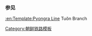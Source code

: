 {{鐵道路線
| 模板名稱 = 豆彥線
| 名稱 = [[豆彥線]]
| 代表色 = blue
| 背景顏色 = #ffffff
| 車站列表 = [[吾夢里站|吾夢里]] - [[豆彦站|豆彦]] - [[汝海津站|汝海津]]
}}<noinclude>
===参见===
[[:en:Template:Pyongra Line]] Tuŏn Branch
[[Category:朝鲜铁路模板]]
</noinclude>